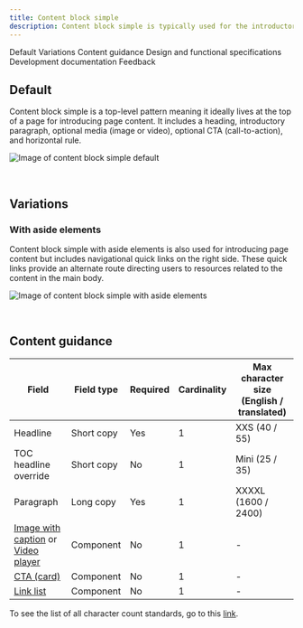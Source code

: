 ```yaml
---
title: Content block simple
description: Content block simple is typically used for the introductory section on a page.
---
```



<ComponentDescription name="Content block simple" type="layout" />

<AnchorLinks>

<AnchorLink>Default</AnchorLink>
<AnchorLink>Variations</AnchorLink>
<AnchorLink>Content guidance</AnchorLink>
<AnchorLink>Design and functional specifications</AnchorLink>
<AnchorLink>Development documentation</AnchorLink>
<AnchorLink>Feedback</AnchorLink>

</AnchorLinks>

## Default

Content block simple is a top-level pattern meaning it ideally lives at the top of a page for introducing page content. It includes a heading, introductory paragraph, optional media (image or video), optional CTA (call-to-action), and horizontal rule.

![Image of content block simple default](../../images/pattern/content-block-simple/content-block-simple.jpg)

<br />

## Variations

### With aside elements

Content block simple with aside elements is also used for introducing page content but includes navigational quick links on the right side. These quick links provide an alternate route directing users to resources related to the content in the main body.

![Image of content block simple with aside elements](../../images/pattern/content-block-simple/content-block-simple-with-aside-elements.jpg)

<br />

## Content guidance

| Field | Field type | Required   | Cardinality | Max character size (English / translated) |
| -------- | --------- | ---------- | ---------- | ----------|
| Headline | Short copy | Yes | 1 | XXS (40 / 55)|
| TOC headline override | Short copy | No | 1 | Mini (25 / 35)|
| Paragraph | Long copy | Yes | 1 | XXXXL (1600 / 2400)|
| [Image with caption](https://www.ibm.com/standards/web/carbon-for-ibm-dotcom/components/image-with-caption) or [Video player](https://www.ibm.com/standards/web/carbon-for-ibm-dotcom/components/video-player) | Component | No | 1 | - |
| [CTA (card)](https://www.ibm.com/standards/web/carbon-for-ibm-dotcom/components/cta) | Component | No | 1 | - |
| [Link list](https://www.ibm.com/standards/web/carbon-for-ibm-dotcom/components/link-list) | Component | No | 1 | - |

To see the list of all character count standards, go to this <a href="https://github.com/carbon-design-system/carbon-for-ibm-dotcom-website/wiki/Character-count-standards" target="_blank" rel="noreferrer noopener nofollow">link</a>.

<ComponentFooter name="Content block simple" type="layout" />
